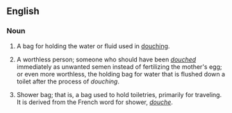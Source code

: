 ==English==

===Noun===
{{en-noun|sg=[[douche]] [[bag]]}}

# A bag for holding the water or fluid used in [[douching]].
# {{vulgar|pejorative}} A worthless person; someone who should have been ''[[douche]]d'' immediately as unwanted semen instead of fertilizing the mother's egg; or even more worthless, the holding bag for water that is flushed down a toilet after the process of ''douching''.
# {{rfv-sense}} Shower bag; that is, a bag used to hold toiletries, primarily for traveling. It is derived from the French word for shower, ''[[douche]]''.